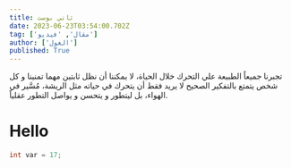 ```yaml
---
title: ثاني بوست
date: 2023-06-23T03:54:00.702Z
tag: ['مقال', 'فيديو']
author: ['الغول']
published: True
---
```


تجبرنا جميعاً الطبيعة علي التحرك خلال الحياة، لا يمكننا أن نظل ثابتين مهما تمنينا و كل شخص يتمتع بالتفكير الصحيح لا يريد فقط أن يتحرك في حياته مثل الريشة، مُسَّير في الهواء، بل ليتطور و يتحسن و يواصل التطور عقلياً.


# Hello

```c++
int var = 17;
```
